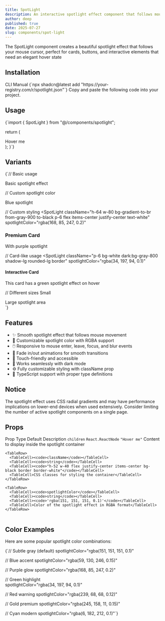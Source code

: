 ```yaml
---
title: SpotLight
description: An interactive spotlight effect component that follows mouse movement, creating an elegant hover illumination effect.
author: deep
published: true
date: 2025-07-27
slug: components/spot-light
---
```


<ComponentPreview name="spot-light" />

<InfoOut>The SpotLight component creates a beautiful spotlight effect that follows your mouse cursor, perfect for cards, buttons, and interactive elements that need an elegant hover state</InfoOut>

## Installation

<Tabs defaultValue="cli">
<TabsList>
<TabsTrigger value="cli">CLI</TabsTrigger>
  <TabsTrigger value="manual">Manual</TabsTrigger>
</TabsList>
<TabsContent value="cli">
<CopyCode>
      {`npx shadcn@latest add "https://your-registry.com/r/spotlight.json"`}
    </CopyCode>
</TabsContent>
<TabsContent value="manual">
<Steps>
<Step>Copy and paste the following code into your project.</Step>
<ComponentSource name="spot-light" />
</Steps>
</TabsContent>
</Tabs>

## Usage

<CopyCode>
  {`import { SpotLight } from "@/components/spotlight";

  return (
    <div>
      <SpotLight>
        Hover me
      </SpotLight>
    </div>
  );
}`}
</CopyCode>

## Variants

<CopyCode>
  {`// Basic usage
<SpotLight>
  <p>Basic spotlight effect</p>
</SpotLight>

// Custom spotlight color
<SpotLight spotlightColor="rgba(59, 130, 246, 0.15)">
  <p>Blue spotlight</p>
</SpotLight>

// Custom styling
<SpotLight 
  className="h-64 w-80 bg-gradient-to-br from-gray-900 to-black p-6 flex items-center justify-center text-white"
  spotlightColor="rgba(168, 85, 247, 0.2)"
>
  <div className="text-center">
    <h3 className="text-xl font-bold">Premium Card</h3>
    <p className="text-gray-300">With purple spotlight</p>
  </div>
</SpotLight>

// Card-like usage
<SpotLight 
  className="p-6 bg-white dark:bg-gray-800 shadow-lg rounded-lg border"
  spotlightColor="rgba(34, 197, 94, 0.1)"
>
  <h4 className="font-semibold mb-2">Interactive Card</h4>
  <p className="text-sm text-gray-600 dark:text-gray-300">
    This card has a green spotlight effect on hover
  </p>
</SpotLight>

// Different sizes
<SpotLight className="h-32 w-32 rounded-full">
  <span>Small</span>
</SpotLight>

<SpotLight className="h-96 w-72 p-8">
  <div>Large spotlight area</div>
</SpotLight>`}
</CopyCode>

## Features

- ✨ Smooth spotlight effect that follows mouse movement
- 🎨 Customizable spotlight color with RGBA support
- 🖱️ Responsive to mouse enter, leave, focus, and blur events
- 🎯 Fade in/out animations for smooth transitions
- 📱 Touch-friendly and accessible
- 🌙 Works seamlessly with dark mode
- ⚙️ Fully customizable styling with className prop
- 🔧 TypeScript support with proper type definitions

## Notice

The spotlight effect uses CSS radial gradients and may have performance implications on lower-end devices when used extensively. Consider limiting the number of active spotlight components on a single page.

## Props

<Table>
  <TableHeader>
    <TableRow>
      <TableHead>Prop</TableHead>
      <TableHead>Type</TableHead>
      <TableHead>Default</TableHead>
      <TableHead>Description</TableHead>
    </TableRow>
  </TableHeader>
  <TableBody>
    <TableRow>
      <TableCell><code>children</code></TableCell>
      <TableCell><code>React.ReactNode</code></TableCell>
      <TableCell><code>"Hover me"</code></TableCell>
      <TableCell>Content to display inside the spotlight container</TableCell>
    </TableRow>
    
    <TableRow>
      <TableCell><code>className</code></TableCell>
      <TableCell><code>string</code></TableCell>
      <TableCell><code>"h-52 w-40 flex justify-center items-center bg-black border border-white"</code></TableCell>
      <TableCell>CSS classes for styling the container</TableCell>
    </TableRow>
   
    <TableRow>
      <TableCell><code>spotlightColor</code></TableCell>
      <TableCell><code>string</code></TableCell>
      <TableCell><code>'rgba(151, 151, 151, 0.1)'</code></TableCell>
      <TableCell>Color of the spotlight effect in RGBA format</TableCell>
    </TableRow>
    
  </TableBody>
</Table>

## Color Examples

Here are some popular spotlight color combinations:

<CopyCode>
  {`// Subtle gray (default)
spotlightColor="rgba(151, 151, 151, 0.1)"

// Blue accent
spotlightColor="rgba(59, 130, 246, 0.15)"

// Purple glow
spotlightColor="rgba(168, 85, 247, 0.2)"

// Green highlight  
spotlightColor="rgba(34, 197, 94, 0.1)"

// Red warning
spotlightColor="rgba(239, 68, 68, 0.12)"

// Gold premium
spotlightColor="rgba(245, 158, 11, 0.15)"

// Cyan modern
spotlightColor="rgba(6, 182, 212, 0.1)"`}
</CopyCode>